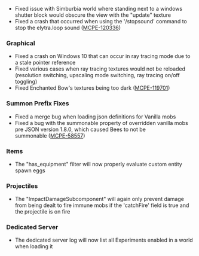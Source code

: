 



-   Fixed issue with Simburbia world where standing next to a windows shutter block would obscure the view with the "update" texture   
-   Fixed a crash that occurred when using the '/stopsound' command to stop the elytra.loop sound ([MCPE-120336](https://bugs.mojang.com/browse/MCPE-120336)) 

### Graphical 

-   Fixed a crash on Windows 10 that can occur in ray tracing mode due to a stale pointer reference  
-   Fixed various cases when ray tracing textures would not be reloaded (resolution switching, upscaling mode switching, ray tracing on/off toggling)  
-   Fixed Enchanted Bow's textures being too dark ([MCPE-119701](https://bugs.mojang.com/browse/MCPE-119701)) 

### Summon Prefix Fixes 

-   Fixed a merge bug when loading json definitions for Vanilla mobs 
-   Fixed a bug with the summonable property of overridden vanilla mobs pre JSON version 1.8.0, which caused Bees to not be summonable ([MCPE-58557](https://bugs.mojang.com/browse/MCPE-58557))    

### Items 

-   The "has\_equipment" filter will now properly evaluate custom entity spawn eggs   

### Projectiles 

-   The "ImpactDamageSubcomponent" will again only prevent damage from being dealt to fire immune mobs if the 'catchFire' field is true and the projectile is on fire    

### Dedicated Server 

-   The dedicated server log will now list all Experiments enabled in a world when loading it

